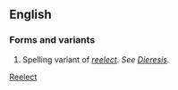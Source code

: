 ==English==
===Forms and variants===
# Spelling variant of ''[[reelect]]''.  ''See [[Usage:Dieresis#English|Dieresis]].''

[[Category:English words spelled with diacritics or ligatures|Reelect]]